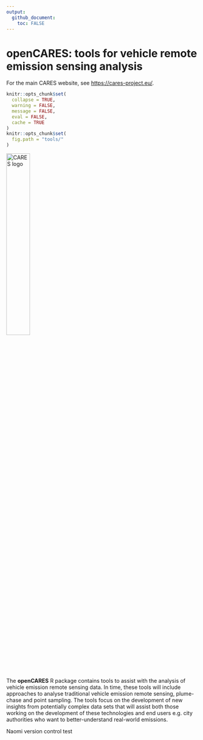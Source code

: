 ```yaml
---
output: 
  github_document: 
    toc: FALSE
---
```


<!-- Edit the README.Rmd only!!! The README.md is generated automatically from README.Rmd. -->

openCARES: tools for vehicle remote emission sensing analysis
========================================================

For the main CARES website, see <https://cares-project.eu/>.

```r
knitr::opts_chunk$set(
  collapse = TRUE,
  warning = FALSE,
  message = FALSE,
  eval = FALSE,
  cache = TRUE
)
knitr::opts_chunk$set(
  fig.path = "tools/"
)

```



<img src="inst/CARES_logo.jpeg" alt="CARES logo" width="35%" class="center"/>

The **openCARES** R package contains tools to assist with the analysis of vehicle emission remote sensing data. In time, these tools will include approaches to analyse traditional vehicle emission remote sensing, plume-chase and point sampling. The tools focus on the development of new insights from potentially complex data sets that will assist both those working on the development of these technologies and end users e.g. city authorities who want to better-understand real-world emissions.

Naomi version control test


